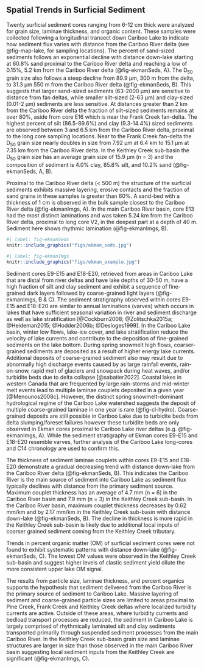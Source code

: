 ## Spatial Trends in Surficial Sediment {#spatial}

Twenty surficial sediment cores ranging from 6-12 cm thick were analyzed for grain size, laminae thickness, and organic content. These samples were collected following a longitudinal transect down Cariboo Lake to indicate how sediment flux varies with distance from the Cariboo River delta (see @fig-map-lake, for sampling locations). The percent of sand-sized sediments follows an exponential decline with distance down-lake starting at 60.8% sand proximal to the Cariboo River delta and reaching a low of 0.15%, 5.2 km from the Cariboo River delta (@fig-ekmanSeds, A). The D~50~ grain size also follows a steep decline from 89.9 µm, 300 m from the delta, to 31.3 µm 550 m from the Cariboo River delta (@fig-ekmanSeds, B). This suggests that larger sand-sized sediments (63-2000 µm) are sensitive to distance from fan deltas, while smaller silt-sized (2-63 µm) and clay-sized (0.01-2 µm) sediments are less sensitive. At distances greater than 2 km from the Cariboo River delta the fraction of silt-sized sediments remains at over 80%, aside from core E16 which is near the Frank Creek fan-delta. The highest percent of silt (86.5-89.6%) and clay (9.3-14.4%) sized sediments are observed between 3 and 6.5 km from the Cariboo River delta, proximal to the long core sampling locations. Near to the Frank Creek fan-delta the D~50~ grain size nearly doubles in size from 7.92 µm at 6.4 km to 15.1 µm at 7.35 km from the Cariboo River delta. In the Keithley Creek sub-basin the D~50~ grain size has an average grain size of 15.9 µm (n = 3) and the composition of sediment is 4.0% clay, 85.8% silt, and 10.2% sand (@fig-ekmanSeds, A, B). 

Proximal to the Cariboo River delta (< 500 m) the structure of the surficial sediments exhibits massive layering, erosive contacts and the fraction of sand grains in these samples is greater than 60%. A sand-bed with a thickness of 1 cm is observed in the bulk sample closest to the Cariboo River delta (@fig-ekmanImgs, A). In the main Cariboo River basin, core E13 had the most distinct laminations and was taken 5.24 km from the Cariboo River delta, proximal to long core V2, in the deepest part at a depth of 40 m. Sediment here shows rhythmic lamination (@fig-ekmanImgs, B).

```r
#| label: fig-ekmanSeds
knitr::include_graphics("figs/ekman_seds.jpg")
```

```r
#| label: fig-ekmanImgs
knitr::include_graphics("figs/ekman_example.jpg")
```

Sediment cores E9-E15 and E18-E20, retrieved from areas in Cariboo Lake that are distal from river deltas and have lake depths of 30-50 m, have a high fraction of silt and clay sediment and exhibit a sequence of fine-grained dark layers followed by coarse-grained light layers (@fig-ekmanImgs, B & C). The sediment stratigraphy observed within cores E9-E15 and E18-E20 are similar to annual laminations (varves) which occurs in lakes that have sufficient seasonal variation in river and sediment discharge as well as lake stratification [@Cockburn2008; @Zolitschka2015a; @Heideman2015; @Hodder2006b; @Desloges1999]. In the Cariboo Lake basin, winter low flows, lake-ice cover, and lake stratification reduce the velocity of lake currents and contribute to the deposition of fine-grained sediments on the lake bottom. During spring snowmelt high flows, coarser-grained sediments are deposited as a result of higher energy lake currents. Additional deposits of coarse-grained sediment also may result due to abnormally high discharge events caused by as large rainfall events, rain-on-snow, rapid melt of glaciers and snowpack during heat waves, and/or turbidite beds due to delta collapse [@sabatier2022]. Coastal lakes in western Canada that are frequented by large rain-storms and mid-winter melt events lead to multiple laminae couplets deposited in a given year [@Menounos2008c]. However, the distinct spring snowmelt-dominant hydrological regime of the Cariboo Lake watershed suggests the deposit of multiple coarse-grained laminae in one year is rare (@fig-cl-hydro). Coarse-grained deposits are still possible in Cariboo Lake due to turbidite beds from delta slumping/foreset failures however these turbidite beds are only observed in Ekman cores proximal to Cariboo Lake river deltas (e.g. @fig-ekmanImgs, A). While the sediment stratigraphy of Ekman cores E9-E15 and E18-E20 resemble varves, further analysis of the Cariboo Lake long-cores and C14 chronology are used to confirm this.

The thickness of sediment laminae couplets within cores E9-E15 and E18-E20 demonstrate a gradual decreasing trend with distance down-lake from the Cariboo River delta (@fig-ekmanSeds, B). This indicates the Cariboo River is the main source of sediment into Cariboo Lake as sediment flux typically declines with distance from the primary sediment source. Maximum couplet thickness has an average of 4.7 mm (n = 6) in the Cariboo River basin and 7.9 mm (n = 3) in the Keithley Creek sub-basin. In the Cariboo River basin, maximum couplet thickness decreases by 0.62 mm/km and by 2.17 mm/km in the Keithley Creek sub-basin with distance down-lake (@fig-ekmanSeds, B). The decline in thickness is more rapid in the Keithley Creek sub-basin is likely due to additional local inputs of coarser grained sediment coming from the Keithley Creek tributary. 

Trends in percent organic matter (OM) of surficial sediment cores were not found to exhibit systematic patterns with distance down-lake (@fig-ekmanSeds, C). The lowest OM values were observed in the Keithley Creek sub-basin and suggest higher levels of clastic sediment yield dilute the more consistent upper lake OM signal. 

The results from particle size, laminae thickness, and percent organics supports the hypothesis that sediment delivered from the Cariboo River is the primary source of sediment to Cariboo Lake. Massive layering of sediment and coarse-grained particle sizes are limited to areas proximal to Pine Creek, Frank Creek and Keithley Creek deltas where localized turbidity currents are active. Outside of these areas, where turbidity currents and bedload transport processes are reduced, the sediment in Cariboo Lake is largely comprised of rhythmically laminated silt and clay sediments transported primarily through suspended sediment processes from the main Cariboo River. In the Keithley Creek sub-basin grain size and laminae structures are larger in size than those observed in the main Cariboo River basin suggesting local sediment inputs from the Keithley Creek are significant (@fig-ekmanImgs, C). 
